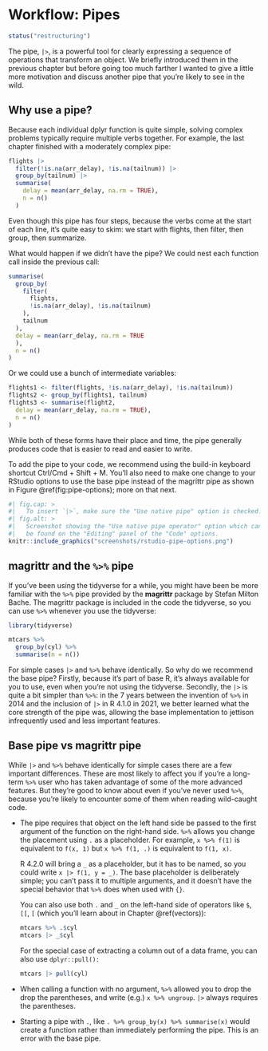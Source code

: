 # Workflow: Pipes {#workflow-pipes}

```r
status("restructuring")
```

The pipe, `|>`, is a powerful tool for clearly expressing a sequence of operations that transform an object.
We briefly introduced them in the previous chapter but before going too much farther I wanted to give a little more motivation and discuss another pipe that you're likely to see in the wild.

## Why use a pipe?

Because each individual dplyr function is quite simple, solving complex problems typically require multiple verbs together.
For example, the last chapter finished with a moderately complex pipe:

```r
flights |>  
  filter(!is.na(arr_delay), !is.na(tailnum)) |> 
  group_by(tailnum) |> 
  summarise(
    delay = mean(arr_delay, na.rm = TRUE),
    n = n()
  )
```

Even though this pipe has four steps, because the verbs come at the start of each line, it's quite easy to skim: we start with flights, then filter, then group, then summarize.

What would happen if we didn't have the pipe?
We could nest each function call inside the previous call:

```r
summarise(
  group_by(
    filter(
      flights, 
      !is.na(arr_delay), !is.na(tailnum)
    ),
    tailnum
  ), 
  delay = mean(arr_delay, na.rm = TRUE
  ), 
  n = n()
)
```

Or we could use a bunch of intermediate variables:

```r
flights1 <- filter(flights, !is.na(arr_delay), !is.na(tailnum))
flights2 <- group_by(flights1, tailnum) 
flights3 <- summarise(flight2,
  delay = mean(arr_delay, na.rm = TRUE),
  n = n()
)
```

While both of these forms have their place and time, the pipe generally produces code that is easier to read and easier to write.

To add the pipe to your code, we recommend using the build-in keyboard shortcut Ctrl/Cmd + Shift + M.
You'll also need to make one change to your RStudio options to use the base pipe instead of the magrittr pipe as shown in Figure \@ref(fig:pipe-options); more on that next.

```r
#| fig.cap: >
#|   To insert `|>`, make sure the "Use native pipe" option is checked.
#| fig.alt: > 
#|   Screenshot showing the "Use native pipe operator" option which can
#|   be found on the "Editing" panel of the "Code" options.
knitr::include_graphics("screenshots/rstudio-pipe-options.png")
```

## magrittr and the `%>%` pipe

If you've been using the tidyverse for a while, you might have been be more familiar with the `%>%` pipe provided by the **magrittr** package by Stefan Milton Bache.
The magrittr package is included in the code the tidyverse, so you can use `%>%` whenever you use the tidyverse:

```r
library(tidyverse)

mtcars %>% 
  group_by(cyl) %>%
  summarise(n = n())
```

For simple cases `|>` and `%>%` behave identically.
So why do we recommend the base pipe?
Firstly, because it's part of base R, it's always available for you to use, even when you're not using the tidyverse.
Secondly, the `|>` is quite a bit simpler than `%>%`: in the 7 years between the invention of `%>%` in 2014 and the inclusion of `|>` in R 4.1.0 in 2021, we better learned what the core strength of the pipe was, allowing the base implementation to jettison infrequently used and less important features.

## Base pipe vs magrittr pipe

While `|>` and `%>%` behave identically for simple cases there are a few important differences.
These are most likely to affect you if you're a long-term `%>%` user who has taken advantage of some of the more advanced features.
But they're good to know about even if you've never used `%>%`, because you're likely to encounter some of them when reading wild-caught code.

-   The pipe requires that object on the left hand side be passed to the first argument of the function on the right-hand side.
    `%>%` allows you change the placement using `.` as a placeholder.
    For example, `x %>% f(1)` is equivalent to `f(x, 1)` but `x %>% f(1, .)` is equivalent to `f(1, x)`.

    R 4.2.0 will bring a `_` as a placeholder, but it has to be named, so you could write `x |> f(1, y = _)`.
    The base placeholder is deliberately simple; you can't pass it to multiple arguments, and it doesn't have the special behavior that `%>%` does when used with `{}`.

    You can also use both `.` and `_` on the left-hand side of operators like `$`, `[[`, `[` (which you'll learn about in Chapter \@ref(vectors)):

    ``` r
    mtcars %>% .$cyl
    mtcars |> _$cyl
    ```

    For the special case of extracting a column out of a data frame, you can also use `dplyr::pull():`

    ```r
    mtcars |> pull(cyl)
    ```

-   When calling a function with no argument, `%>%` allowed you to drop the drop the parentheses, and write (e.g.) `x %>% ungroup`.
    `|>` always requires the parentheses.

-   Starting a pipe with `.`, like `. %>% group_by(x) %>% summarise(x)` would create a function rather than immediately performing the pipe.
    This is an error with the base pipe.

